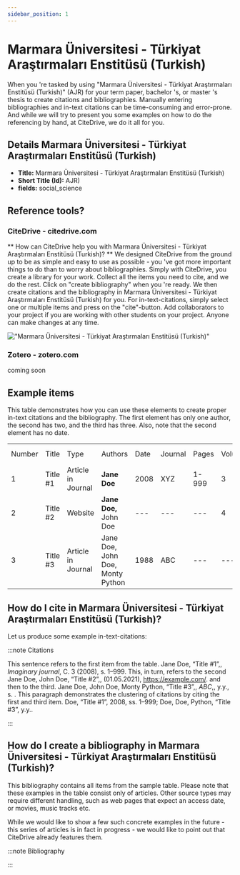 ```yaml
---
sidebar_position: 1
---
```


# Marmara Üniversitesi - Türkiyat Araştırmaları Enstitüsü (Turkish)

When you 're tasked by using "Marmara Üniversitesi - Türkiyat Araştırmaları Enstitüsü (Turkish)" (AJR) for your term paper, bachelor 's, or master 's thesis to create citations and bibliographies.
Manually entering bibliographies and in-text citations can be time-consuming and error-prone. And while we will try to present you some examples on how to do the referencing by hand, at CiteDrive, we do it all for you.

## Details  Marmara Üniversitesi - Türkiyat Araştırmaları Enstitüsü (Turkish)
* **Title:** Marmara Üniversitesi - Türkiyat Araştırmaları Enstitüsü (Turkish)
* **Short Title (Id):** AJR)
* **fields:** social_science

## Reference tools?
### CiteDrive - citedrive.com
** How can CiteDrive help you with Marmara Üniversitesi - Türkiyat Araştırmaları Enstitüsü (Turkish)? **
We designed CiteDrive from the ground up to be as simple and easy to use as possible - you 've got more important things to do than to worry about bibliographies. Simply with CiteDrive, you create a library for your work. Collect all the items you need to cite, and we do the rest. Click on "create bibliography" when you 're ready. We then create citations and the bibliography in Marmara Üniversitesi - Türkiyat Araştırmaları Enstitüsü (Turkish) for you. For in-text-citations, simply select one or multiple items and press on the "cite"-button. Add collaborators to your project if you are working with other students on your project. Anyone can make changes at any time.


!["Marmara Üniversitesi - Türkiyat Araştırmaları Enstitüsü (Turkish)"](images/marmara-universitesi--turkiyat-arastrmalar-enstitusu-turkish.svg "Choose Marmara Üniversitesi - Türkiyat Araştırmaları Enstitüsü (Turkish) in the CiteDrive App")

### Zotero - zotero.com

coming soon

## Example items

This table demonstrates how you can use these elements to create proper in-text citations and the bibliography. The first element has only one author, the second has two, and the third has three. Also, note that the second element has no date.


<table>
  <tr>
   <td>Number
   </td>
   <td>Title
   </td>
   <td>Type
   </td>
   <td>Authors
   </td>
   <td>Date
   </td>
   <td>Journal
   </td>
   <td>Pages
   </td>
   <td>Volume
   </td>
   <td>Issue
   </td>
   <td>Access Date
   </td>
  </tr>
  <tr>
   <td>1
   </td>
   <td>Title #1
   </td>
   <td>Article in Journal
   </td>
   <td><strong>Jane Doe</strong>
   </td>
   <td>2008
   </td>
   <td>XYZ
   </td>
   <td>1-999
   </td>
   <td>3
   </td>
   <td>2
   </td>
   <td>--
   </td>
  </tr>
  <tr>
   <td>
2
   </td>
   <td>Title #2
   </td>
   <td>Website
   </td>
   <td><strong>Jane Doe, </strong>John Doe
   </td>
   <td>---
   </td>
   <td>---
   </td>
   <td>---
   </td>
   <td>4
   </td>
   <td>---
   </td>
   <td>2020-05-01
   </td>
  </tr>
  <tr>
   <td>3
   </td>
   <td>Title #3
   </td>
   <td>Article in Journal
   </td>
   <td>Jane Doe, John Doe, Monty Python
   </td>
   <td>1988
   </td>
   <td>ABC
   </td>
   <td>---
   </td>
   <td>---
   </td>
   <td>16
   </td>
   <td>---
   </td>
  </tr>
</table>



## How do I cite in  Marmara Üniversitesi - Türkiyat Araştırmaları Enstitüsü (Turkish)?

Let us produce some example in-text-citations:

:::note Citations


This sentence refers to the first item from the table. Jane Doe, “Title #1”,, <i>Imaginary journal</i>, C. 3 (2008), s. 1–999. This, in turn, refers to the second Jane Doe, John  Doe, “Title #2”,, (01.05.2021), https://example.com/.
and then to the third.  Jane Doe, John Doe, Monty Python, “Title #3”,, <i>ABC</i>,, y.y., s. .
This paragraph demonstrates the clustering of citations by citing the first and third item. Doe, “Title #1”, 2008, ss. 1–999; Doe, Doe, Python, “Title #3”, y.y..

:::

## How do I create a bibliography in Marmara Üniversitesi - Türkiyat Araştırmaları Enstitüsü (Turkish)?

This bibliography contains all items from the sample table. Please note that these examples in the table consist only of articles. Other source types may require different handling, such as web pages that expect an access date, or movies, music tracks etc.

While we would like to show a few such concrete examples in the future - this series of articles is in fact in progress - we would like to point out that CiteDrive already features them.

:::note Bibliography



:::


        